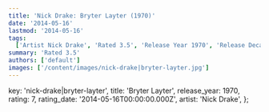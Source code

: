 ```yaml
---
title: 'Nick Drake: Bryter Layter (1970)'
date: '2014-05-16'
lastmod: '2014-05-16'
tags:
  ['Artist Nick Drake', 'Rated 3.5', 'Release Year 1970', 'Release Decade 1970']
summary: 'Rated 3.5'
authors: ['default']
images: ['/content/images/nick-drake|bryter-layter.jpg']
---
```


  key: 'nick-drake|bryter-layter',
  title: 'Bryter Layter',
  release_year: 1970,
  rating: 7,
  rating_date: '2014-05-16T00:00:00.000Z',
  artist: 'Nick Drake',
};

<MusicRating data={data} />
